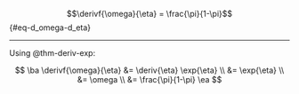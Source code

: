 :::{#lem-d_omega-d_eta}

$$\derivf{\omega}{\eta} = \frac{\pi}{1-\pi}$${#eq-d_omega-d_eta}

:::

---

::: proof

Using @thm-deriv-exp:

$$
\ba
\derivf{\omega}{\eta} &=  \deriv{\eta} \exp{\eta}
\\
&= \exp{\eta}
\\
&= \omega
\\
&= \frac{\pi}{1-\pi}
\ea
$$

:::
